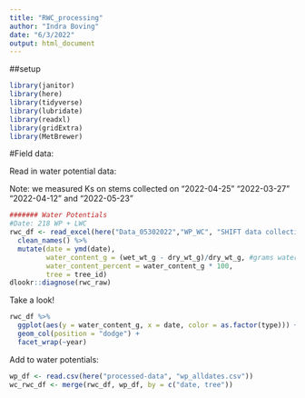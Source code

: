 ```yaml
---
title: "RWC_processing"
author: "Indra Boving"
date: "6/3/2022"
output: html_document
---
```


##setup

```r
library(janitor)
library(here)
library(tidyverse)
library(lubridate)
library(readxl)
library(gridExtra)
library(MetBrewer)
```

#Field data: 

Read in water potential data:

Note: we measured Ks on stems collected on "2022-04-25" "2022-03-27" "2022-04-12" and "2022-05-23"

```r
####### Water Potentials 
#Date: 218 WP + LWC
rwc_df <- read_excel(here("Data_05302022","WP_WC", "SHIFT data collection 2022.xlsx"), sheet="RWC DATA", skip=0, na = "NA") %>% 
  clean_names() %>% 
  mutate(date = ymd(date), 
         water_content_g = (wet_wt_g - dry_wt_g)/dry_wt_g, #grams water per gram dry weight
         water_content_percent = water_content_g * 100, 
         tree = tree_id)
dlookr::diagnose(rwc_raw)
```

Take a look! 

```r
rwc_df %>% 
  ggplot(aes(y = water_content_g, x = date, color = as.factor(type))) +
  geom_col(position = "dodge") +
  facet_wrap(~year) 
```

Add to water potentials: 

```r
wp_df <- read.csv(here("processed-data", "wp_alldates.csv"))
wc_rwc_df <- merge(rwc_df, wp_df, by = c("date, tree"))
```

